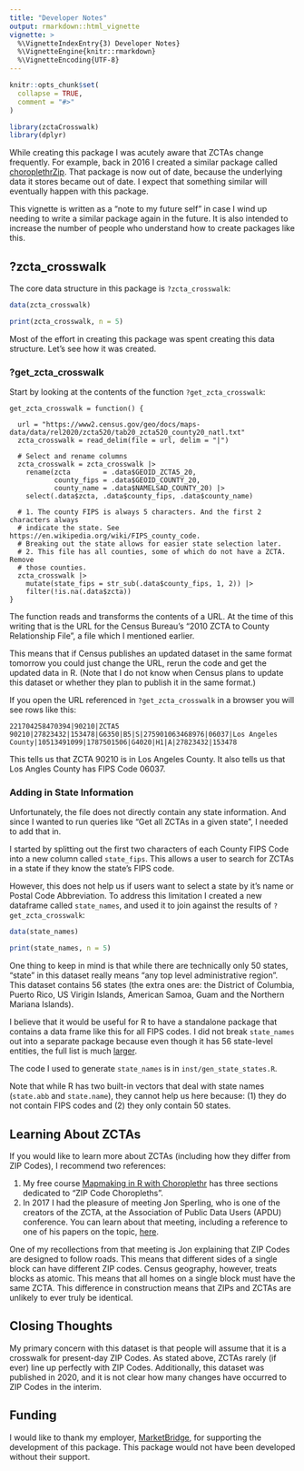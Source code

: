 ```yaml
---
title: "Developer Notes"
output: rmarkdown::html_vignette
vignette: >
  %\VignetteIndexEntry{3) Developer Notes}
  %\VignetteEngine{knitr::rmarkdown}
  %\VignetteEncoding{UTF-8}
---
```


```r
knitr::opts_chunk$set(
  collapse = TRUE,
  comment = "#>"
)
```

```r
library(zctaCrosswalk)
library(dplyr)
```

While creating this package I was acutely aware that ZCTAs change frequently. For example,
back in 2016 I created a similar package called  [choroplethrZip](https://github.com/arilamstein/choroplethrZip). That package is now out of date, 
because the underlying data it stores became out of date. I expect that something similar 
will eventually happen with this package.

This vignette is written as 
a "note to my future self" in case I wind up needing to write a similar package 
again in the future. It is also intended to increase the number of people who 
understand how to create 
packages like this. 

## ?zcta_crosswalk
The core data structure in this package is `?zcta_crosswalk`:

```r
data(zcta_crosswalk)

print(zcta_crosswalk, n = 5)
```

Most of the effort in creating this package was spent creating this data structure. Let's see how it was created.

### ?get_zcta_crosswalk

Start by looking at the contents of the function `?get_zcta_crosswalk`:

```
get_zcta_crosswalk = function() {

  url = "https://www2.census.gov/geo/docs/maps-data/data/rel2020/zcta520/tab20_zcta520_county20_natl.txt"
  zcta_crosswalk = read_delim(file = url, delim = "|")

  # Select and rename columns
  zcta_crosswalk = zcta_crosswalk |>
    rename(zcta        = .data$GEOID_ZCTA5_20,
           county_fips = .data$GEOID_COUNTY_20,
           county_name = .data$NAMELSAD_COUNTY_20) |>
    select(.data$zcta, .data$county_fips, .data$county_name)

  # 1. The county FIPS is always 5 characters. And the first 2 characters always
  # indicate the state. See https://en.wikipedia.org/wiki/FIPS_county_code.
  # Breaking out the state allows for easier state selection later.
  # 2. This file has all counties, some of which do not have a ZCTA. Remove
  # those counties.
  zcta_crosswalk |>
    mutate(state_fips = str_sub(.data$county_fips, 1, 2)) |>
    filter(!is.na(.data$zcta))
}
```

The function reads and transforms the contents of a URL. At the 
time of this writing
that is the URL for the Census Bureau's "2010 ZCTA to County Relationship File", 
a file which I mentioned earlier.

This means that if Census publishes an updated dataset in the same format tomorrow 
you could just change the URL, rerun the code and get the updated data in R. 
(Note 
that I do not know when Census plans to update this dataset or whether they 
plan to publish it in the same format.)

If you open the URL referenced in `?get_zcta_crosswalk` in a browser you will see rows like this:

```
221704258470394|90210|ZCTA5 90210|27823432|153478|G6350|B5|S|275901063468976|06037|Los Angeles County|10513491099|1787501506|G4020|H1|A|27823432|153478
```
This tells us that ZCTA 90210 is in Los Angeles County. It also tells us that Los 
Angles County has FIPS Code 06037.

### Adding in State Information

Unfortunately, the file does not directly contain any state information. And 
since I wanted to run queries like "Get all ZCTAs in a given state", I needed 
to add that in. 

I started by splitting out the first two characters of each County FIPS Code into 
a new column called `state_fips`. This allows a user to search for ZCTAs in a state if they know the state's FIPS code. 

However, this does not help us if users want to select a state by it's name or Postal Code Abbreviation.
To address this limitation I created a new dataframe called `state_names`, and used it to join against the results of `?get_zcta_crosswalk`:

```r
data(state_names)

print(state_names, n = 5)
```

One thing to keep in mind is that while there are technically only 50 states, "state" in this dataset really means "any top level administrative region". This dataset 
contains 56 states (the extra ones are:  the District of Columbia, Puerto Rico, US Virigin Islands, American Samoa, Guam and the Northern Mariana Islands).

I believe that it would be useful for R to have a standalone package that contains 
a data frame like this for all FIPS codes. I did not break `state_names` out 
into a separate package because even though it has 56 state-level entities, the full list is 
much [larger](https://www.census.gov/library/reference/code-lists/ansi.html).

The code I used to generate `state_names` is in `inst/gen_state_states.R`.

Note that while R has two built-in vectors that deal with state names (`state.abb` and `state.name`), they cannot help us here because: (1) they do not contain FIPS codes and (2) they only contain 50 states.


## Learning About ZCTAs

If you would like to learn more about ZCTAs (including how they differ from ZIP 
Codes), I recommend two references:

1. My free course [Mapmaking in R with Choroplethr](https://ari-lamsteins-courses.thinkific.com/courses/mapmaking-in-r-with-choroplethr) has three sections dedicated to "ZIP Code Choropleths".
2. In 2017 I had the pleasure of meeting Jon Sperling, who is one of the creators of the ZCTA, at the Association of Public Data Users (APDU) conference. You can learn about that meeting, including a reference to one of his papers on the topic, [here](https://arilamstein.com/blog/2017/10/24/meeting-titans-open-data/). 

One of my recollections from that meeting is Jon explaining that ZIP Codes are designed to follow roads. This means that different sides of a single block can have different ZIP codes.
Census geography, however, treats blocks as atomic. This means that all homes on a single block must have the same ZCTA. This 
difference in construction means that ZIPs and ZCTAs are unlikely to ever truly be identical.

## Closing Thoughts

My primary concern with this dataset is that people will assume that it is a crosswalk for present-day ZIP Codes. As stated above, ZCTAs rarely (if ever) line up perfectly with ZIP Codes. Additionally, this dataset was published in 2020, and it is not clear how many changes have occurred to ZIP Codes in the interim. 

## Funding

I would like to thank my employer, [MarketBridge](https://market-bridge.com/), for supporting the development of this package. This package would not have been developed without their support.
